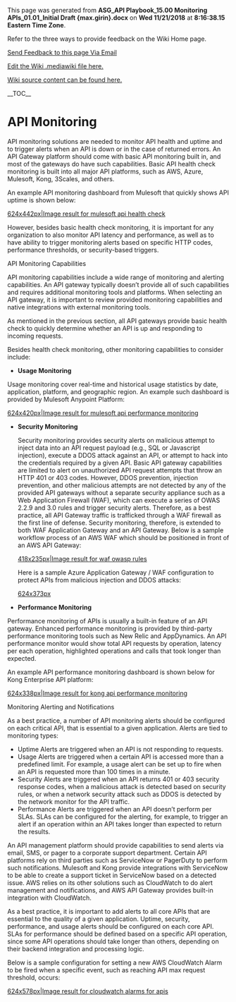 ﻿<p>This page was generated from <b>ASG_API Playbook_15.00 Monitoring APIs_01.01_Initial Draft {max.girin}.docx</b> on <b>Wed 11/21/2018</b> at <b> 8:16:38.15 Eastern Time Zone</b>.</p>
<p>Refer to the three ways to provide feedback on the Wiki Home page.</p>
<p><a href="mailto:ronald.opperman@va.gov;paul.marshall4@va.gov?subject=ASG_API Playbook_15.00 Monitoring APIs_01.01_Initial Draft {max.girin}">Send Feedback to this page Via Email</a></p>
<p><a href="https://github.com/department-of-veterans-affairs/ES-ASG/tree/master/Projects/ES%20ASG/ES%20ASG%20API%20Playbook%20Project/Content/15.00%20ASG_API%20Playbook_Monitoring%20APIs_Section/15.00 ASG_API Playbook_Monitoring APIs_Section.mediawiki">Edit the Wiki .mediawiki file here.</a></p>
<p><a href=https://github.com/department-of-veterans-affairs/ES-ASG/tree/master/Projects/ES%20ASG/ES%20ASG%20API%20Playbook%20Project/Content/15.00%20ASG_API%20Playbook_Monitoring%20APIs_Section>Wiki source content can be found here.</a></p>
<p>__TOC__</p>
= API Monitoring =

API monitoring solutions are needed to monitor API health and uptime and to trigger alerts when an API is down or in the case of returned errors. An API Gateway platform should come with basic API monitoring built in, and most of the gateways do have such capabilities. Basic API health check monitoring is built into all major API platforms, such as AWS, Azure, Mulesoft, Kong, 3Scales, and others.

An example API monitoring dashboard from Mulesoft that quickly shows API uptime is shown below:

[[https://github.com/department-of-veterans-affairs/ES-ASG/raw/master/Projects/ES%20ASG/ES%20ASG%20API%20Playbook%20Project/Content/15.00%20ASG_API%20Playbook_Monitoring%20APIs_Section/media/image1.png|624x442px|Image result for mulesoft api health check]]

However, besides basic health check monitoring, it is important for any organization to also monitor API latency and performance, as well as to have ability to trigger monitoring alerts based on specific HTTP codes, performance thresholds, or security-based triggers.

API Monitoring Capabilities

API monitoring capabilities include a wide range of monitoring and alerting capabilities. An API gateway typically doesn’t provide all of such capabilities and requires additional monitoring tools and platforms. When selecting an API gateway, it is important to review provided monitoring capabilities and native integrations with external monitoring tools.

As mentioned in the previous section, all API gateways provide basic health check to quickly determine whether an API is up and responding to incoming requests.

Besides health check monitoring, other monitoring capabilities to consider include:

* '''Usage Monitoring'''

Usage monitoring cover real-time and historical usage statistics by date, application, platform, and geographic region. An example such dashboard is provided by Mulesoft Anypoint Platform:

[[https://github.com/department-of-veterans-affairs/ES-ASG/raw/master/Projects/ES%20ASG/ES%20ASG%20API%20Playbook%20Project/Content/15.00%20ASG_API%20Playbook_Monitoring%20APIs_Section/media/image2.png|624x420px|Image result for mulesoft api performance monitoring]]

<ul>
<li><p>'''Security Monitoring'''</p>
<p>Security monitoring provides security alerts on malicious attempt to inject data into an API request payload (e.g., SQL or Javascript injection), execute a DDOS attack against an API, or attempt to hack into the credentials required by a given API. Basic API gateway capabilities are limited to alert on unauthorized API request attempts that throw an HTTP 401 or 403 codes. However, DDOS prevention, injection prevention, and other malicious attempts are not detected by any of the provided API gateways without a separate security appliance such as a Web Application Firewall (WAF), which can execute a series of OWAS 2.2.9 and 3.0 rules and trigger security alerts. Therefore, as a best practice, all API Gateway traffic is trafficked through a WAF firewall as the first line of defense. Security monitoring, therefore, is extended to both WAF Application Gateway and an API Gateway. Below is a sample workflow process of an AWS WAF which should be positioned in front of an AWS API Gateway:</p>
<p>[[https://github.com/department-of-veterans-affairs/ES-ASG/raw/master/Projects/ES%20ASG/ES%20ASG%20API%20Playbook%20Project/Content/15.00%20ASG_API%20Playbook_Monitoring%20APIs_Section/media/image3.png|418x235px|Image result for waf owasp rules]]</p>
<p>Here is a sample Azure Application Gateway / WAF configuration to protect APIs from malicious injection and DDOS attacks:</p>
<p>[[https://github.com/department-of-veterans-affairs/ES-ASG/raw/master/Projects/ES%20ASG/ES%20ASG%20API%20Playbook%20Project/Content/15.00%20ASG_API%20Playbook_Monitoring%20APIs_Section/media/image4.png|624x373px]]</p></li>
<li><p>'''Performance Monitoring'''</p></li></ul>

Performance monitoring of APIs is usually a built-in feature of an API gateway. Enhanced performance monitoring is provided by third-party performance monitoring tools such as New Relic and AppDynamics. An API performance monitor would show total API requests by operation, latency per each operation, highlighted operations and calls that took longer than expected.

An example API performance monitoring dashboard is shown below for Kong Enterprise API platform:

[[https://github.com/department-of-veterans-affairs/ES-ASG/raw/master/Projects/ES%20ASG/ES%20ASG%20API%20Playbook%20Project/Content/15.00%20ASG_API%20Playbook_Monitoring%20APIs_Section/media/image5.png|624x338px|Image result for kong api performance monitoring]]

Monitoring Alerting and Notifications

As a best practice, a number of API monitoring alerts should be configured on each critical API, that is essential to a given application. Alerts are tied to monitoring types:

* Uptime Alerts are triggered when an API is not responding to requests.
* Usage Alerts are triggered when a certain API is accessed more than a predefined limit. For example, a usage alert can be set up to fire when an API is requested more than 100 times in a minute.
* Security Alerts are triggered when an API returns 401 or 403 security response codes, when a malicious attack is detected based on security rules, or when a network security attack such as DDOS is detected by the network monitor for the API traffic.
* Performance Alerts are triggered when an API doesn’t perform per SLAs. SLAs can be configured for the alerting, for example, to trigger an alert if an operation within an API takes longer than expected to return the results.

An API management platform should provide capabilities to send alerts via email, SMS, or pager to a corporate support department. Certain API platforms rely on third parties such as ServiceNow or PagerDuty to perform such notifications. Mulesoft and Kong provide integrations with ServiceNow to be able to create a support ticket in ServiceNow based on a detected issue. AWS relies on its other solutions such as CloudWatch to do alert management and notifications, and AWS API Gateway provides built-in integration with CloudWatch.

As a best practice, it is important to add alerts to all core APIs that are essential to the quality of a given application. Uptime, security, performance, and usage alerts should be configured on each core API. SLAs for performance should be defined based on a specific API operation, since some API operations should take longer than others, depending on their backend integration and processing logic.

Below is a sample configuration for setting a new AWS CloudWatch Alarm to be fired when a specific event, such as reaching API max request threshold, occurs:

[[https://github.com/department-of-veterans-affairs/ES-ASG/raw/master/Projects/ES%20ASG/ES%20ASG%20API%20Playbook%20Project/Content/15.00%20ASG_API%20Playbook_Monitoring%20APIs_Section/media/image6.png|624x578px|Image result for cloudwatch alarms for apis]]







